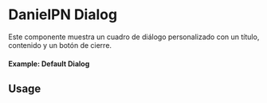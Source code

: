 
<Meta of={DanielPN} title="DanielPN Dialog" />

# DanielPN Dialog

Este componente muestra un cuadro de diálogo personalizado con un título, contenido y un botón de cierre.

#### Example: Default Dialog

<Canvas of={DanielPN.Secondary} />

## Usage

```ts

import DanielPN from 'milibreria';

function Example() {
  return (
    <DanielPN
      open={false}
      onClose={() => console.log("Dialog closed")}
      title="Diálogo de Ejemplo"
      content={["Este es un ejemplo de párrafo en el diálogo.", "Este es otro ejemplo de párrafo en el diálogo."]}
      titleSx={{ color: 'black', fontSize: '20px' }}
      contentSx={{ fontSize: '16px', color: 'gray' }}
      dialogSx={{ backgroundColor: 'white' }}
      width="500px"
      height="300px"
    />
  );
}

export default Example;
